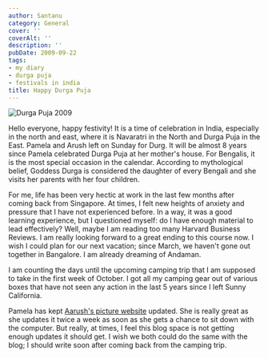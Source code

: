 ```yaml
---
author: Santanu
category: General
cover: ''
coverAlt: ''
description: ''
pubDate: 2009-09-22
tags:
- my diary
- durga puja
- festivals in india
title: Happy Durga Puja
---
```



<Image src={pic1} alt="Durga Puja 2009"/>

Hello everyone, happy festivity! It is a time of celebration in India, especially in the north and east, where it is Navaratri in the North and Durga Puja in the East. Pamela and Arush left on Sunday for Durg. It will be almost 8 years since Pamela celebrated Durga Puja at her mother's house. For Bengalis, it is the most special occasion in the calendar. According to mythological belief, Goddess Durga is considered the daughter of every Bengali and she visits her parents with her four children.

For me, life has been very hectic at work in the last few months after coming back from Singapore. At times, I felt new heights of anxiety and pressure that I have not experienced before. In a way, it was a good learning experience, but I questioned myself: do I have enough material to lead effectively? Well, maybe I am reading too many Harvard Business Reviews. I am really looking forward to a great ending to this course now. I wish I could plan for our next vacation; since March, we haven't gone out together in Bangalore. I am already dreaming of Andaman.

I am counting the days until the upcoming camping trip that I am supposed to take in the first week of October. I got all my camping gear out of various boxes that have not seen any action in the last 5 years since I left Sunny California.

Pamela has kept [Aarush's picture website](http://aarush.santm.com/gallery3/) updated. She is really great as she updates it twice a week as soon as she gets a chance to sit down with the computer. But really, at times, I feel this blog space is not getting enough updates it should get. I wish we both could do the same with the blog; I should write soon after coming back from the camping trip.